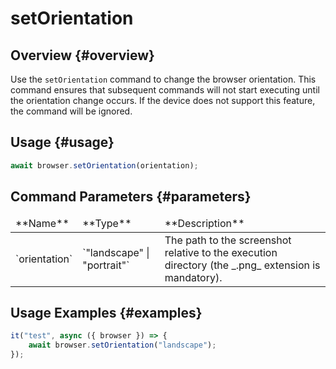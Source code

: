 # setOrientation

## Overview {#overview}

Use the `setOrientation` command to change the browser orientation. This command ensures that subsequent commands will not start executing until the orientation change occurs.
If the device does not support this feature, the command will be ignored.

## Usage {#usage}

```typescript
await browser.setOrientation(orientation);
```

## Command Parameters {#parameters}

<table>
    <thead>
        <tr>
            <td>**Name**</td>
            <td>**Type**</td>
            <td>**Description**</td>
        </tr>
    </thead>
    <tbody>
        <tr>
            <td>`orientation`</td>
            <td>`"landscape" | "portrait"`</td>
            <td>
                The path to the screenshot relative to the execution directory (the _.png_ extension
                is mandatory).
            </td>
        </tr>
    </tbody>
</table>

## Usage Examples {#examples}

```typescript
it("test", async ({ browser }) => {
    await browser.setOrientation("landscape");
});
```
